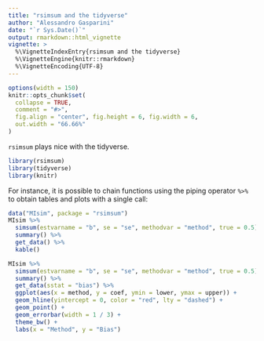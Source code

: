 ---
title: "rsimsum and the tidyverse"
author: "Alessandro Gasparini"
date: "`r Sys.Date()`"
output: rmarkdown::html_vignette
vignette: >
  %\VignetteIndexEntry{rsimsum and the tidyverse}
  %\VignetteEngine{knitr::rmarkdown}
  %\VignetteEncoding{UTF-8}
---

```{r setup, include = FALSE}
options(width = 150)
knitr::opts_chunk$set(
  collapse = TRUE,
  comment = "#>",
  fig.align = "center", fig.height = 6, fig.width = 6,
  out.width = "66.66%"
)
```

`rsimsum` plays nice with the tidyverse.

```{r packages}
library(rsimsum)
library(tidyverse)
library(knitr)
```

For instance, it is possible to chain functions using the piping operator `%>%` to obtain tables and plots with a single call:

```{r table}
data("MIsim", package = "rsimsum")
MIsim %>%
  simsum(estvarname = "b", se = "se", methodvar = "method", true = 0.5) %>%
  summary() %>%
  get_data() %>%
  kable()
```

```{r plot}
MIsim %>%
  simsum(estvarname = "b", se = "se", methodvar = "method", true = 0.5) %>%
  summary() %>%
  get_data(sstat = "bias") %>%
  ggplot(aes(x = method, y = coef, ymin = lower, ymax = upper)) +
  geom_hline(yintercept = 0, color = "red", lty = "dashed") +
  geom_point() +
  geom_errorbar(width = 1 / 3) +
  theme_bw() +
  labs(x = "Method", y = "Bias")
```
